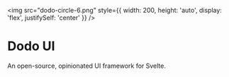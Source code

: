 <img
  src="dodo-circle-6.png"
  style={{ width: 200, height: 'auto', display: 'flex', justifySelf: 'center' }}
/>

<h1 style={{ textAlign: 'center' }}>Dodo UI</h1>

<div style={{ textAlign: 'center', fontSize: '1rem', fontWeight: 400 }}>
  An open-source, opinionated UI framework for Svelte.
</div>
